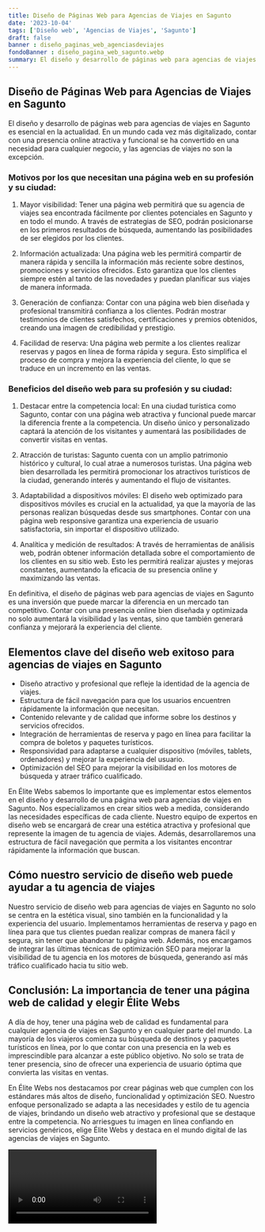```yaml
---
title: Diseño de Páginas Web para Agencias de Viajes en Sagunto
date: '2023-10-04'
tags: ['Diseño web', 'Agencias de Viajes', 'Sagunto']
draft: false
banner : diseño_paginas_web_agenciasdeviajes
fondoBanner : diseño_pagina_web_sagunto.webp
summary: El diseño y desarrollo de páginas web para agencias de viajes en Sagunto es esencial en la actualidad. En un mundo cada vez más digitalizado, contar con una presencia online atractiva y funcional se ha convertido en una necesidad para cualquier negocio, y las agencias de viajes no son la excepción.
---
```


## Diseño de Páginas Web para Agencias de Viajes en Sagunto

El diseño y desarrollo de páginas web para agencias de viajes en Sagunto es esencial en la actualidad. En un mundo cada vez más digitalizado, contar con una presencia online atractiva y funcional se ha convertido en una necesidad para cualquier negocio, y las agencias de viajes no son la excepción.

### Motivos por los que necesitan una página web en su profesión y su ciudad:

1. Mayor visibilidad: Tener una página web permitirá que su agencia de viajes sea encontrada fácilmente por clientes potenciales en Sagunto y en todo el mundo. A través de estrategias de SEO, podrán posicionarse en los primeros resultados de búsqueda, aumentando las posibilidades de ser elegidos por los clientes.

2. Información actualizada: Una página web les permitirá compartir de manera rápida y sencilla la información más reciente sobre destinos, promociones y servicios ofrecidos. Esto garantiza que los clientes siempre estén al tanto de las novedades y puedan planificar sus viajes de manera informada.

3. Generación de confianza: Contar con una página web bien diseñada y profesional transmitirá confianza a los clientes. Podrán mostrar testimonios de clientes satisfechos, certificaciones y premios obtenidos, creando una imagen de credibilidad y prestigio.

4. Facilidad de reserva: Una página web permite a los clientes realizar reservas y pagos en línea de forma rápida y segura. Esto simplifica el proceso de compra y mejora la experiencia del cliente, lo que se traduce en un incremento en las ventas.

### Beneficios del diseño web para su profesión y su ciudad:

1. Destacar entre la competencia local: En una ciudad turística como Sagunto, contar con una página web atractiva y funcional puede marcar la diferencia frente a la competencia. Un diseño único y personalizado captará la atención de los visitantes y aumentará las posibilidades de convertir visitas en ventas.

2. Atracción de turistas: Sagunto cuenta con un amplio patrimonio histórico y cultural, lo cual atrae a numerosos turistas. Una página web bien desarrollada les permitirá promocionar los atractivos turísticos de la ciudad, generando interés y aumentando el flujo de visitantes.

3. Adaptabilidad a dispositivos móviles: El diseño web optimizado para dispositivos móviles es crucial en la actualidad, ya que la mayoría de las personas realizan búsquedas desde sus smartphones. Contar con una página web responsive garantiza una experiencia de usuario satisfactoria, sin importar el dispositivo utilizado.

4. Analítica y medición de resultados: A través de herramientas de análisis web, podrán obtener información detallada sobre el comportamiento de los clientes en su sitio web. Esto les permitirá realizar ajustes y mejoras constantes, aumentando la eficacia de su presencia online y maximizando las ventas.

En definitiva, el diseño de páginas web para agencias de viajes en Sagunto es una inversión que puede marcar la diferencia en un mercado tan competitivo. Contar con una presencia online bien diseñada y optimizada no solo aumentará la visibilidad y las ventas, sino que también generará confianza y mejorará la experiencia del cliente.

<GifSeo />

<Cta />

## Elementos clave del diseño web exitoso para agencias de viajes en Sagunto

- Diseño atractivo y profesional que refleje la identidad de la agencia de viajes.
- Estructura de fácil navegación para que los usuarios encuentren rápidamente la información que necesitan.
- Contenido relevante y de calidad que informe sobre los destinos y servicios ofrecidos.
- Integración de herramientas de reserva y pago en línea para facilitar la compra de boletos y paquetes turísticos.
- Responsividad para adaptarse a cualquier dispositivo (móviles, tablets, ordenadores) y mejorar la experiencia del usuario.
- Optimización del SEO para mejorar la visibilidad en los motores de búsqueda y atraer tráfico cualificado.

En Élite Webs sabemos lo importante que es implementar estos elementos en el diseño y desarrollo de una página web para agencias de viajes en Sagunto. Nos especializamos en crear sitios web a medida, considerando las necesidades específicas de cada cliente. Nuestro equipo de expertos en diseño web se encargará de crear una estética atractiva y profesional que represente la imagen de tu agencia de viajes. Además, desarrollaremos una estructura de fácil navegación que permita a los visitantes encontrar rápidamente la información que buscan.

## Cómo nuestro servicio de diseño web puede ayudar a tu agencia de viajes

Nuestro servicio de diseño web para agencias de viajes en Sagunto no solo se centra en la estética visual, sino también en la funcionalidad y la experiencia del usuario. Implementamos herramientas de reserva y pago en línea para que tus clientes puedan realizar compras de manera fácil y segura, sin tener que abandonar tu página web. Además, nos encargamos de integrar las últimas técnicas de optimización SEO para mejorar la visibilidad de tu agencia en los motores de búsqueda, generando así más tráfico cualificado hacia tu sitio web.

## Conclusión: La importancia de tener una página web de calidad y elegir Élite Webs

A día de hoy, tener una página web de calidad es fundamental para cualquier agencia de viajes en Sagunto y en cualquier parte del mundo. La mayoría de los viajeros comienza su búsqueda de destinos y paquetes turísticos en línea, por lo que contar con una presencia en la web es imprescindible para alcanzar a este público objetivo. No solo se trata de tener presencia, sino de ofrecer una experiencia de usuario óptima que convierta las visitas en ventas.

En Élite Webs nos destacamos por crear páginas web que cumplen con los estándares más altos de diseño, funcionalidad y optimización SEO. Nuestro enfoque personalizado se adapta a las necesidades y estilo de tu agencia de viajes, brindando un diseño web atractivo y profesional que se destaque entre la competencia. No arriesgues tu imagen en línea confiando en servicios genéricos, elige Élite Webs y destaca en el mundo digital de las agencias de viajes en Sagunto.

<Video />

<CtaBot job='Agencias de Viajes' city='Sagunto'/>

<Gmaps query='Sagunto+españa+maps' />